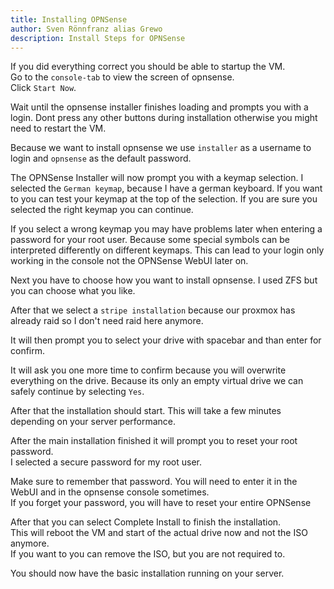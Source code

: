 ```yaml
---
title: Installing OPNSense
author: Sven Rönnfranz alias Grewo
description: Install Steps for OPNSense
---
```



If you did everything correct you should be able to startup the VM.<br/>
Go to the `console-tab` to view the screen of opnsense.<br/>
Click `Start Now`.

Wait until the opnsense installer finishes loading and prompts you with a login. Dont press any other
buttons during installation otherwise you might need to restart the VM.

Because we want to install opnsense we use `installer` as a username to login and `opnsense` as the
default password.

The OPNSense Installer will now prompt you with a keymap selection. I selected the `German keymap`,
because I have a german keyboard. If you want to you can test your keymap at the top of the
selection. If you are sure you selected the right keymap you can continue.

<Aside type="caution">
If you select a wrong keymap you may have problems later when entering a password for your root user.
Because some special symbols can be interpreted differently on different keymaps.
This can lead to your login only working in the console not the OPNSense WebUI later on.
</Aside>

Next you have to choose how you want to install opnsense. I used ZFS but you can choose what you like.

After that we select a `stripe installation` because our proxmox has already raid so I don't need raid here anymore.

It will then prompt you to select your drive with spacebar and than enter for confirm.

It will ask you one more time to confirm because you will overwrite everything on the drive.
Because its only an empty virtual drive we can safely continue by selecting `Yes`.

After that the installation should start. This will take a few minutes depending on your server performance.

After the main installation finished it will prompt you to reset your root password.<br/>
I selected a secure password for my root user.

<Aside type="note">
Make sure to remember that password. You will need to enter it in the WebUI and in the opnsense console sometimes.<br/>
If you forget your password, you will have to reset your entire OPNSense
</Aside>

After that you can select Complete Install to finish the installation.<br/>
This will reboot the VM and start of the actual drive now and not the ISO anymore.<br/>
If you want to you can remove the ISO, but you are not required to.

You should now have the basic installation running on your server.
